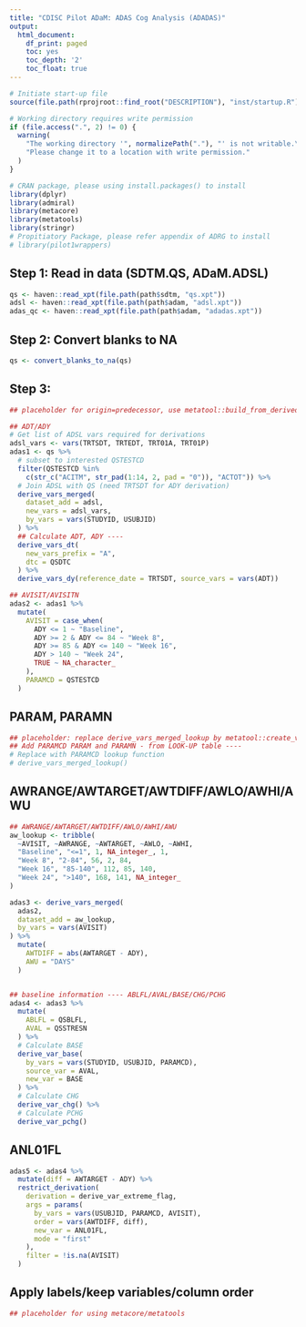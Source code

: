 ```yaml
---
title: "CDISC Pilot ADaM: ADAS Cog Analysis (ADADAS)"
output:
  html_document:
    df_print: paged
    toc: yes
    toc_depth: '2'
    toc_float: true
---
```


```r
# Initiate start-up file
source(file.path(rprojroot::find_root("DESCRIPTION"), "inst/startup.R"))
```
```r
# Working directory requires write permission
if (file.access(".", 2) != 0) {
  warning(
    "The working directory '", normalizePath("."), "' is not writable.\n",
    "Please change it to a location with write permission."
  )
}
```

```r
# CRAN package, please using install.packages() to install
library(dplyr)
library(admiral)
library(metacore)
library(metatools)
library(stringr)
# Propitiatory Package, please refer appendix of ADRG to install
# library(pilot1wrappers)
```


## Step 1: Read in data (SDTM.QS, ADaM.ADSL)

```r
qs <- haven::read_xpt(file.path(path$sdtm, "qs.xpt"))
adsl <- haven::read_xpt(file.path(path$adam, "adsl.xpt"))
adas_qc <- haven::read_xpt(file.path(path$adam, "adadas.xpt"))
```

## Step 2: Convert blanks to NA
```r
qs <- convert_blanks_to_na(qs)
```

## Step 3:
```r
## placeholder for origin=predecessor, use metatool::build_from_derived()

## ADT/ADY
# Get list of ADSL vars required for derivations
adsl_vars <- vars(TRTSDT, TRTEDT, TRT01A, TRT01P)
adas1 <- qs %>%
  # subset to interested QSTESTCD
  filter(QSTESTCD %in%
    c(str_c("ACITM", str_pad(1:14, 2, pad = "0")), "ACTOT")) %>%
  # Join ADSL with QS (need TRTSDT for ADY derivation)
  derive_vars_merged(
    dataset_add = adsl,
    new_vars = adsl_vars,
    by_vars = vars(STUDYID, USUBJID)
  ) %>%
  ## Calculate ADT, ADY ----
  derive_vars_dt(
    new_vars_prefix = "A",
    dtc = QSDTC
  ) %>%
  derive_vars_dy(reference_date = TRTSDT, source_vars = vars(ADT))

## AVISIT/AVISITN
adas2 <- adas1 %>%
  mutate(
    AVISIT = case_when(
      ADY <= 1 ~ "Baseline",
      ADY >= 2 & ADY <= 84 ~ "Week 8",
      ADY >= 85 & ADY <= 140 ~ "Week 16",
      ADY > 140 ~ "Week 24",
      TRUE ~ NA_character_
    ),
    PARAMCD = QSTESTCD
  )
```

## PARAM, PARAMN
```r
## placeholder: replace derive_vars_merged_lookup by metatool::create_var_from_codelist()/create_cat_var()
## Add PARAMCD PARAM and PARAMN - from LOOK-UP table ----
# Replace with PARAMCD lookup function
# derive_vars_merged_lookup()
```
 
## AWRANGE/AWTARGET/AWTDIFF/AWLO/AWHI/AWU
```r
## AWRANGE/AWTARGET/AWTDIFF/AWLO/AWHI/AWU
aw_lookup <- tribble(
  ~AVISIT, ~AWRANGE, ~AWTARGET, ~AWLO, ~AWHI,
  "Baseline", "<=1", 1, NA_integer_, 1,
  "Week 8", "2-84", 56, 2, 84,
  "Week 16", "85-140", 112, 85, 140,
  "Week 24", ">140", 168, 141, NA_integer_
)

adas3 <- derive_vars_merged(
  adas2,
  dataset_add = aw_lookup,
  by_vars = vars(AVISIT)
) %>%
  mutate(
    AWTDIFF = abs(AWTARGET - ADY),
    AWU = "DAYS"
  )


## baseline information ---- ABLFL/AVAL/BASE/CHG/PCHG
adas4 <- adas3 %>%
  mutate(
    ABLFL = QSBLFL,
    AVAL = QSSTRESN
  ) %>%
  # Calculate BASE
  derive_var_base(
    by_vars = vars(STUDYID, USUBJID, PARAMCD),
    source_var = AVAL,
    new_var = BASE
  ) %>%
  # Calculate CHG
  derive_var_chg() %>%
  # Calculate PCHG
  derive_var_pchg()
```

## ANL01FL
```r
adas5 <- adas4 %>%
  mutate(diff = AWTARGET - ADY) %>%
  restrict_derivation(
    derivation = derive_var_extreme_flag,
    args = params(
      by_vars = vars(USUBJID, PARAMCD, AVISIT),
      order = vars(AWTDIFF, diff),
      new_var = ANL01FL,
      mode = "first"
    ),
    filter = !is.na(AVISIT)
  )
```



## Apply labels/keep variables/column order
```r
## placeholder for using metacore/metatools
```

